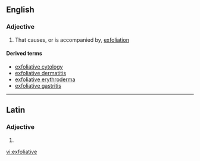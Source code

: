 ==English==

===Adjective===
{{en-adj}}

# That causes, or is accompanied by, [[exfoliation]]

====Derived terms====
* [[exfoliative cytology]]
* [[exfoliative dermatitis]]
* [[exfoliative erythroderma]]
* [[exfoliative gastritis]]

----

==Latin==

===Adjective===
{{la-adj-form|exfoliative}}

# {{inflection of|exfoliativus|exfoliativus|voc|m|s|lang=la}}

[[vi:exfoliative]]